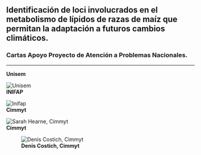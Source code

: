 <!-- break -->
<br>
<!-- break -->

## Identificación de loci involucrados en el metabolismo de lípidos de razas de maíz que permitan la adaptación a futuros cambios climáticos.  

### Cartas Apoyo Proyecto de Atención a Problemas Nacionales.  

----

**Unisem**

![**Unisem**](data/misc/cartas_apoyo_APN_16/unisem.jpg)  
**INIFAP**

![**Inifap**](data/misc/cartas_apoyo_APN_16/inifap.jpg)  
**Cimmyt**

![**Sarah Hearne, Cimmyt**](data/misc/cartas_apoyo_APN_16/unisem.jpg)  
**Cimmyt**

![**Denis Costich, Cimmyt**](data/misc/cartas_apoyo_APN_16/unisem.jpg)  




